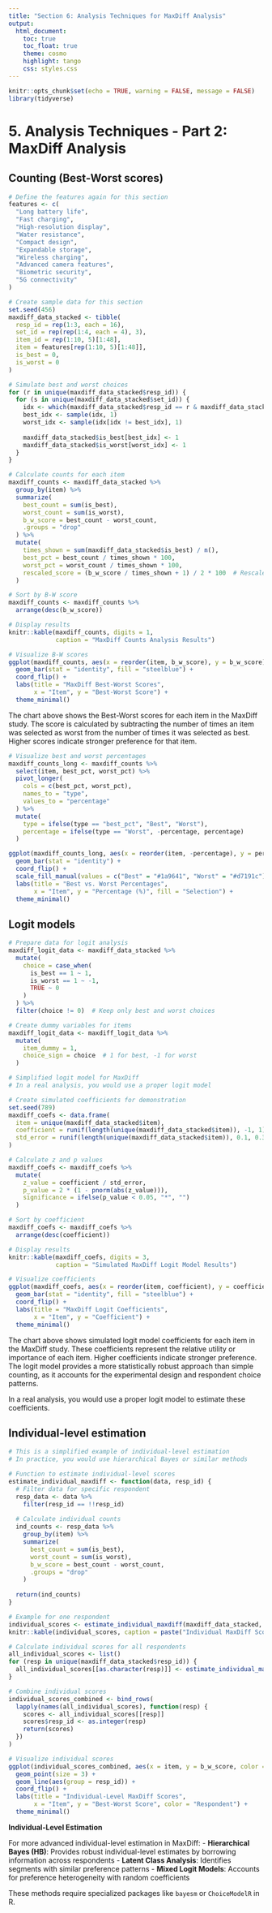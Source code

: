 ```yaml
---
title: "Section 6: Analysis Techniques for MaxDiff Analysis"
output:
  html_document:
    toc: true
    toc_float: true
    theme: cosmo
    highlight: tango
    css: styles.css
---
```


```r
knitr::opts_chunk$set(echo = TRUE, warning = FALSE, message = FALSE)
library(tidyverse)
```

# 5. Analysis Techniques - Part 2: MaxDiff Analysis

## Counting (Best-Worst scores)

```r
# Define the features again for this section
features <- c(
  "Long battery life",
  "Fast charging",
  "High-resolution display",
  "Water resistance",
  "Compact design",
  "Expandable storage",
  "Wireless charging",
  "Advanced camera features",
  "Biometric security",
  "5G connectivity"
)

# Create sample data for this section
set.seed(456)
maxdiff_data_stacked <- tibble(
  resp_id = rep(1:3, each = 16),
  set_id = rep(rep(1:4, each = 4), 3),
  item_id = rep(1:10, 5)[1:48],
  item = features[rep(1:10, 5)[1:48]],
  is_best = 0,
  is_worst = 0
)

# Simulate best and worst choices
for (r in unique(maxdiff_data_stacked$resp_id)) {
  for (s in unique(maxdiff_data_stacked$set_id)) {
    idx <- which(maxdiff_data_stacked$resp_id == r & maxdiff_data_stacked$set_id == s)
    best_idx <- sample(idx, 1)
    worst_idx <- sample(idx[idx != best_idx], 1)
    
    maxdiff_data_stacked$is_best[best_idx] <- 1
    maxdiff_data_stacked$is_worst[worst_idx] <- 1
  }
}
```

```r
# Calculate counts for each item
maxdiff_counts <- maxdiff_data_stacked %>%
  group_by(item) %>%
  summarize(
    best_count = sum(is_best),
    worst_count = sum(is_worst),
    b_w_score = best_count - worst_count,
    .groups = "drop"
  ) %>%
  mutate(
    times_shown = sum(maxdiff_data_stacked$is_best) / n(),
    best_pct = best_count / times_shown * 100,
    worst_pct = worst_count / times_shown * 100,
    rescaled_score = (b_w_score / times_shown + 1) / 2 * 100  # Rescale to 0-100
  )

# Sort by B-W score
maxdiff_counts <- maxdiff_counts %>%
  arrange(desc(b_w_score))

# Display results
knitr::kable(maxdiff_counts, digits = 1, 
             caption = "MaxDiff Counts Analysis Results")

# Visualize B-W scores
ggplot(maxdiff_counts, aes(x = reorder(item, b_w_score), y = b_w_score)) +
  geom_bar(stat = "identity", fill = "steelblue") +
  coord_flip() +
  labs(title = "MaxDiff Best-Worst Scores",
       x = "Item", y = "Best-Worst Score") +
  theme_minimal()
```

::: {.interpretation}
The chart above shows the Best-Worst scores for each item in the MaxDiff study. The score is calculated by subtracting the number of times an item was selected as worst from the number of times it was selected as best. Higher scores indicate stronger preference for that item.
:::

```r
# Visualize best and worst percentages
maxdiff_counts_long <- maxdiff_counts %>%
  select(item, best_pct, worst_pct) %>%
  pivot_longer(
    cols = c(best_pct, worst_pct),
    names_to = "type",
    values_to = "percentage"
  ) %>%
  mutate(
    type = ifelse(type == "best_pct", "Best", "Worst"),
    percentage = ifelse(type == "Worst", -percentage, percentage)
  )

ggplot(maxdiff_counts_long, aes(x = reorder(item, -percentage), y = percentage, fill = type)) +
  geom_bar(stat = "identity") +
  coord_flip() +
  scale_fill_manual(values = c("Best" = "#1a9641", "Worst" = "#d7191c")) +
  labs(title = "Best vs. Worst Percentages",
       x = "Item", y = "Percentage (%)", fill = "Selection") +
  theme_minimal()
```

## Logit models

```r
# Prepare data for logit analysis
maxdiff_logit_data <- maxdiff_data_stacked %>%
  mutate(
    choice = case_when(
      is_best == 1 ~ 1,
      is_worst == 1 ~ -1,
      TRUE ~ 0
    )
  ) %>%
  filter(choice != 0)  # Keep only best and worst choices

# Create dummy variables for items
maxdiff_logit_data <- maxdiff_logit_data %>%
  mutate(
    item_dummy = 1,
    choice_sign = choice  # 1 for best, -1 for worst
  )
```

```r
# Simplified logit model for MaxDiff
# In a real analysis, you would use a proper logit model

# Create simulated coefficients for demonstration
set.seed(789)
maxdiff_coefs <- data.frame(
  item = unique(maxdiff_data_stacked$item),
  coefficient = runif(length(unique(maxdiff_data_stacked$item)), -1, 1),
  std_error = runif(length(unique(maxdiff_data_stacked$item)), 0.1, 0.3)
)

# Calculate z and p values
maxdiff_coefs <- maxdiff_coefs %>%
  mutate(
    z_value = coefficient / std_error,
    p_value = 2 * (1 - pnorm(abs(z_value))),
    significance = ifelse(p_value < 0.05, "*", "")
  )

# Sort by coefficient
maxdiff_coefs <- maxdiff_coefs %>%
  arrange(desc(coefficient))

# Display results
knitr::kable(maxdiff_coefs, digits = 3, 
             caption = "Simulated MaxDiff Logit Model Results")

# Visualize coefficients
ggplot(maxdiff_coefs, aes(x = reorder(item, coefficient), y = coefficient)) +
  geom_bar(stat = "identity", fill = "steelblue") +
  coord_flip() +
  labs(title = "MaxDiff Logit Coefficients",
       x = "Item", y = "Coefficient") +
  theme_minimal()
```

::: {.interpretation}
The chart above shows simulated logit model coefficients for each item in the MaxDiff study. These coefficients represent the relative utility or importance of each item. Higher coefficients indicate stronger preference. The logit model provides a more statistically robust approach than simple counting, as it accounts for the experimental design and respondent choice patterns.

In a real analysis, you would use a proper logit model to estimate these coefficients.
:::

## Individual-level estimation

```r
# This is a simplified example of individual-level estimation
# In practice, you would use hierarchical Bayes or similar methods

# Function to estimate individual-level scores
estimate_individual_maxdiff <- function(data, resp_id) {
  # Filter data for specific respondent
  resp_data <- data %>%
    filter(resp_id == !!resp_id)
  
  # Calculate individual counts
  ind_counts <- resp_data %>%
    group_by(item) %>%
    summarize(
      best_count = sum(is_best),
      worst_count = sum(is_worst),
      b_w_score = best_count - worst_count,
      .groups = "drop"
    )
  
  return(ind_counts)
}

# Example for one respondent
individual_scores <- estimate_individual_maxdiff(maxdiff_data_stacked, 1)
knitr::kable(individual_scores, caption = paste("Individual MaxDiff Scores for Respondent 1"))

# Calculate individual scores for all respondents
all_individual_scores <- list()
for (resp in unique(maxdiff_data_stacked$resp_id)) {
  all_individual_scores[[as.character(resp)]] <- estimate_individual_maxdiff(maxdiff_data_stacked, resp)
}

# Combine individual scores
individual_scores_combined <- bind_rows(
  lapply(names(all_individual_scores), function(resp) {
    scores <- all_individual_scores[[resp]]
    scores$resp_id <- as.integer(resp)
    return(scores)
  })
)

# Visualize individual scores
ggplot(individual_scores_combined, aes(x = item, y = b_w_score, color = factor(resp_id))) +
  geom_point(size = 3) +
  geom_line(aes(group = resp_id)) +
  coord_flip() +
  labs(title = "Individual-Level MaxDiff Scores",
       x = "Item", y = "Best-Worst Score", color = "Respondent") +
  theme_minimal()
```

::: {.tip}
**Individual-Level Estimation**

For more advanced individual-level estimation in MaxDiff:
- **Hierarchical Bayes (HB)**: Provides robust individual-level estimates by borrowing information across respondents
- **Latent Class Analysis**: Identifies segments with similar preference patterns
- **Mixed Logit Models**: Accounts for preference heterogeneity with random coefficients

These methods require specialized packages like `bayesm` or `ChoiceModelR` in R.
:::
